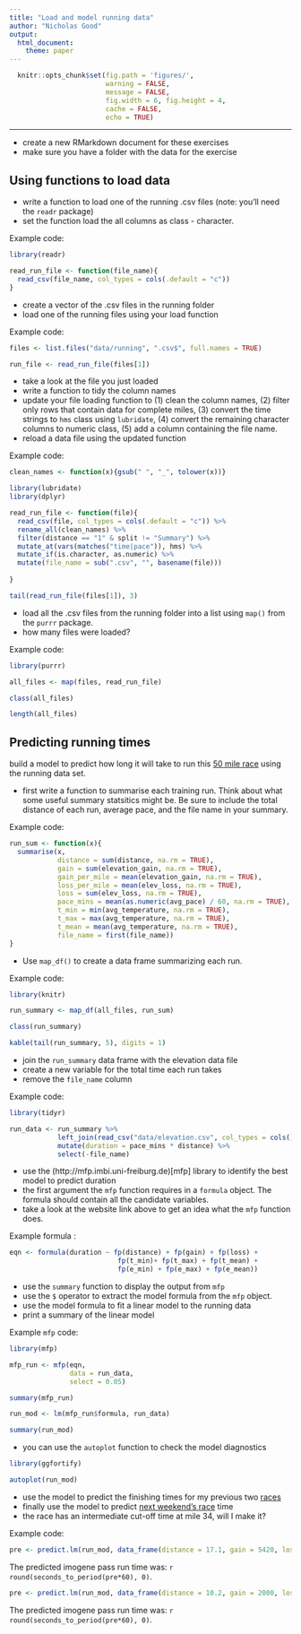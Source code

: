 ```yaml
---
title: "Load and model running data"
author: "Nicholas Good"
output:
  html_document:
    theme: paper
---
```


```r
  knitr::opts_chunk$set(fig.path = 'figures/',
                        warning = FALSE,
                        message = FALSE,
                        fig.width = 6, fig.height = 4,
                        cache = FALSE,
                        echo = TRUE)
```

---

* create a new RMarkdown document for these exercises
* make sure you have a folder with the data for the exercise

## Using functions to load data

- write a function to load one of the running .csv files (note: you'll need the `readr` package)
- set the function load the all columns as class - character.

Example code:

```r
library(readr)

read_run_file <- function(file_name){
  read_csv(file_name, col_types = cols(.default = "c"))
}
```

- create a vector of the .csv files in the running folder
- load one of the running files using your load function

Example code:

```r
files <- list.files("data/running", ".csv$", full.names = TRUE)

run_file <- read_run_file(files[1])
```

- take a look at the file you just loaded
- write a function to tidy the column names
- update your file loading function to (1) clean the column names, (2) filter only rows that contain data for complete miles, (3) convert the time strings to `hms` class using `lubridate`, (4) convert the remaining character columns to numeric class, (5) add a column containing the file name.
- reload a data file using the updated function

Example code:

```r
clean_names <- function(x){gsub(" ", "_", tolower(x))}
```

```r
library(lubridate)
library(dplyr)

read_run_file <- function(file){
  read_csv(file, col_types = cols(.default = "c")) %>%
  rename_all(clean_names) %>%
  filter(distance == "1" & split != "Summary") %>%
  mutate_at(vars(matches("time|pace")), hms) %>%
  mutate_if(is.character, as.numeric) %>%
  mutate(file_name = sub(".csv", "", basename(file)))
  
}

tail(read_run_file(files[1]), 3)
```

- load all the .csv files from the running folder into a list using `map()` from the `purrr` package.
- how many files were loaded?

Example code:

```r
library(purrr)

all_files <- map(files, read_run_file)

class(all_files)
```

```r
length(all_files)
```

## Predicting running times

build a model to predict how long it will take to run this [50 mile race](http://humanpotentialrunning.com/wp-content/uploads/2018/03/Indian-Creek-Elevation-Profiles.pdf) using the running data set.

- first write a function to summarise each training run. Think about what some useful summary statsitics might be. Be sure to include the total distance of each run, average pace, and the file name in your summary.

Example code:

```r
run_sum <- function(x){
  summarise(x, 
            distance = sum(distance, na.rm = TRUE),
            gain = sum(elevation_gain, na.rm = TRUE),
            gain_per_mile = mean(elevation_gain, na.rm = TRUE),
            loss_per_mile = mean(elev_loss, na.rm = TRUE),
            loss = sum(elev_loss, na.rm = TRUE),
            pace_mins = mean(as.numeric(avg_pace) / 60, na.rm = TRUE),
            t_min = min(avg_temperature, na.rm = TRUE),
            t_max = max(avg_temperature, na.rm = TRUE),
            t_mean = mean(avg_temperature, na.rm = TRUE),
            file_name = first(file_name))
}
```

- Use `map_df()` to create a data frame summarizing each run.

Example code:

```r
library(knitr)

run_summary <- map_df(all_files, run_sum)

class(run_summary)

kable(tail(run_summary, 5), digits = 1)
```

- join the `run_summary` data frame with the elevation data file
- create a new variable for the total time each run takes
- remove the `file_name` column

Example code:

```r
library(tidyr)

run_data <- run_summary %>%
            left_join(read_csv("data/elevation.csv", col_types = cols()), by = "file_name") %>%
            mutate(duration = pace_mins * distance) %>%
            select(-file_name)
```

- use the (http://mfp.imbi.uni-freiburg.de)[mfp] library to identify the best model to predict duration
- the first argument the `mfp` function requires in a `formula` object. The formula should contain all the candidate variables.
- take a look at the website link above to get an idea what the `mfp` function does.

Example formula :

```r
eqn <- formula(duration ~ fp(distance) + fp(gain) + fp(loss) +
                           fp(t_min)+ fp(t_max) + fp(t_mean) +
                           fp(e_min) + fp(e_max) + fp(e_mean))
```

- use the `summary` function to display the output from `mfp`
- use the `$` operator to extract the model formula from the `mfp` object.
- use the model formula to fit a linear model to the running data
- print a summary of the linear model

Example `mfp` code:

```r
library(mfp)

mfp_run <- mfp(eqn,
               data = run_data,
               select = 0.05)

summary(mfp_run)

run_mod <- lm(mfp_run$formula, run_data)

summary(run_mod)
```

- you can use the `autoplot` function to check the model diagnostics

```r
library(ggfortify)

autoplot(run_mod)
```

- use the model to predict the finishing times for my previous two [races](https://ultrasignup.com/results_participant.aspx?fname=Nicholas&lname=Good&age=35)
- finally use the model to predict [next weekend's race](http://humanpotentialrunning.com/wp-content/uploads/2018/03/Indian-Creek-Elevation-Profiles.pdf) time
- the race has an intermediate cut-off time at mile 34, will I make it?

Example code:

```r
pre <- predict.lm(run_mod, data_frame(distance = 17.1, gain = 5420, loss = 4417, t_min = 50))
```

The predicted imogene pass run time was: `r round(seconds_to_period(pre*60), 0)`.

```r
pre <- predict.lm(run_mod, data_frame(distance = 10.2, gain = 2000, loss = 2000, t_min = 55))
```

The predicted imogene pass run time was: `r round(seconds_to_period(pre*60), 0)`.
